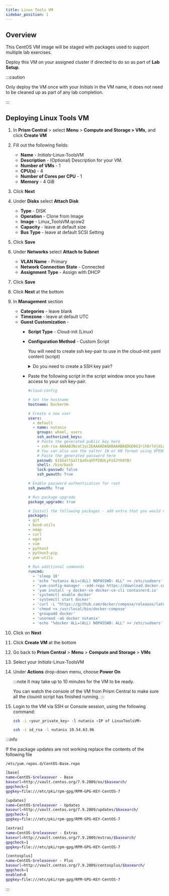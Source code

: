 ```yaml
---
title: Linux Tools VM
sidebar_position: 1
---
```


## Overview

This CentOS VM image will be staged with packages used to support multiple lab exercises.

Deploy this VM on your assigned cluster if directed to do so as part of **Lab Setup**.

:::caution

Only deploy the VM once with your *Initials* in the VM name, it does not need to be cleaned up as part of any lab completion.

:::

## Deploying Linux Tools VM

1. In **Prism Central** > select **Menu** > **Compute and Storage > VMs**, and click **Create VM**

1.  Fill out the following fields:
    -   **Name** - *Initials*-Linux-ToolsVM
    -   **Description** - (Optional) Description for your VM.
    -   **Number of VMs** - 1
    -   **CPU(s)** - 4
    -   **Number of Cores per CPU** - 1
    -   **Memory** - 4 GiB
2.  Click **Next**
3.  Under **Disks** select **Attach Disk**
    -   **Type** - DISK
    -   **Operation** - Clone from Image
    -   **Image** - Linux_ToolsVM.qcow2
    -   **Capacity** - leave at default size
    -   **Bus Type** - leave at default SCSI Setting
4.  Click **Save**
5.  Under **Networks** select **Attach to Subnet**
    -   **VLAN Name** - Primary
    -   **Network Connection State** - Connected
    -   **Assignment Type** - Assign with DHCP
6.  Click **Save**
7.  Click **Next** at the bottom
8.  In **Management** section
    -   **Categories** - leave blank
    -   **Timezone** - leave at default UTC
    -   **Guest Customization** - 
        - **Script Type** - Cloud-init (Linux)
        - **Configuration Method** - Custom Script 
         
          You will need to create ssh key-pair to use in the cloud-init yaml content (script)

          <details>

          <summary>Do you need to create a SSH key pair?</summary>
           
           You can use any online ssh key generator if you are using Windows. Execute the following commands in you are in a Linux / Mac environment to generate a private key.
    
           ```bash
           ssh-keygen -t rsa -b 2048 -C "Created for Linux Tools VM"
           
           # follow prompts 
           # do not specify passphrase
           # once completed run the following command
           
           cat id_rsa.pub
           
           # copy the contents of the id_rsa.pub file to your cloudinit yaml file
           ```
          </details>

        - Paste the following script in the script window once you have access to your ssh key-pair.
        
           ```yaml title="Remember to change to your hostname"
           #cloud-config

           # Set the hostname
           hostname: DockerVm
           
           # Create a new user
           users:
             - default
             - name: nutanix
               groups: wheel, users
               ssh_authorized_keys:
               # Paste the generated public key here
               - ssh-rsa AAAAB3NzaC1yc2EAAAADAQABAAABAQDGD8G3rihOrlVjdiayQy/.............
               # You can also use the salter 1N or 6N format using OPENSSL (openssl passwd -1 -salt SaltSalt "yourplaintextpassword")
               # Paste the generated password here
               passwd: $1$SaltSalt$aOsqVFP2QULyFo5JYkOYB/
               shell: /bin/bash
               lock-passwd: false
               ssh_pwauth: True                 
           
           # Enable password authentication for root
           ssh_pwauth: True
           
           # Run package upgrade
           package_upgrade: true
           
           # Install the following packages - add extra that you would need
           packages:
           - git
           - bind-utils
           - nmap
           - curl
           - wget 
           - vim
           - python3
           - python3-pip
           - yum-utils
           
           # Run additional commands
           runcmd:
             - 'sleep 10'
             - 'echo "nutanix ALL=(ALL) NOPASSWD: ALL" >> /etc/sudoers'
             - 'yum-config-manager --add-repo https://download.docker.com/linux/centos/docker-ce.repo'
             - 'yum install -y docker-ce docker-ce-cli containerd.io'
             - 'systemctl enable docker'
             - 'systemctl start docker'
             - 'curl -L "https://github.com/docker/compose/releases/latest/download/docker-compose-$(uname -s)-$(uname -m)" -o /usr/local/bin/docker-compose'
             - 'chmod +x /usr/local/bin/docker-compose'
             - 'groupadd docker'
             - 'usermod -aG docker nutanix'
             - 'echo "%docker ALL=(ALL) NOPASSWD: ALL" >> /etc/sudoers'
           ```


9. Click on **Next**
9.  Click **Create VM** at the bottom
10. Go back to **Prism Central** > **Menu** > **Compute and Storage** > **VMs**
11. Select your *Initials*-Linux-ToolsVM
12. Under **Actions** drop-down menu, choose **Power On**

    :::note
    It may take up to 10 minutes for the VM to be ready.
    
    You can watch the console of the VM from Prism Central to make sure all the clouinit script has finished running.
    :::

13. Login to the VM via SSH or Console session, using the following command:

    ```bash
    ssh -i <your_private_key> -l nutanix <IP of LinuxToolsVM>
    ```
    ```bash title="Example command"
    ssh -i id_rsa -l nutanix 10.54.63.96
    ```

:::info

If the package updates are not working replace the contents of the following file

``/etc/yum.repos.d/CentOS-Base.repo``


```bash
[base]
name=CentOS-$releasever - Base
baseurl=http://vault.centos.org/7.9.2009/os/$basearch/
gpgcheck=1
gpgkey=file:///etc/pki/rpm-gpg/RPM-GPG-KEY-CentOS-7

[updates]
name=CentOS-$releasever - Updates
baseurl=http://vault.centos.org/7.9.2009/updates/$basearch/
gpgcheck=1
gpgkey=file:///etc/pki/rpm-gpg/RPM-GPG-KEY-CentOS-7

[extras]
name=CentOS-$releasever - Extras
baseurl=http://vault.centos.org/7.9.2009/extras/$basearch/
gpgcheck=1
gpgkey=file:///etc/pki/rpm-gpg/RPM-GPG-KEY-CentOS-7

[centosplus]
name=CentOS-$releasever - Plus
baseurl=http://vault.centos.org/7.9.2009/centosplus/$basearch/
gpgcheck=1
enabled=0
gpgkey=file:///etc/pki/rpm-gpg/RPM-GPG-KEY-CentOS-7
```

:::

